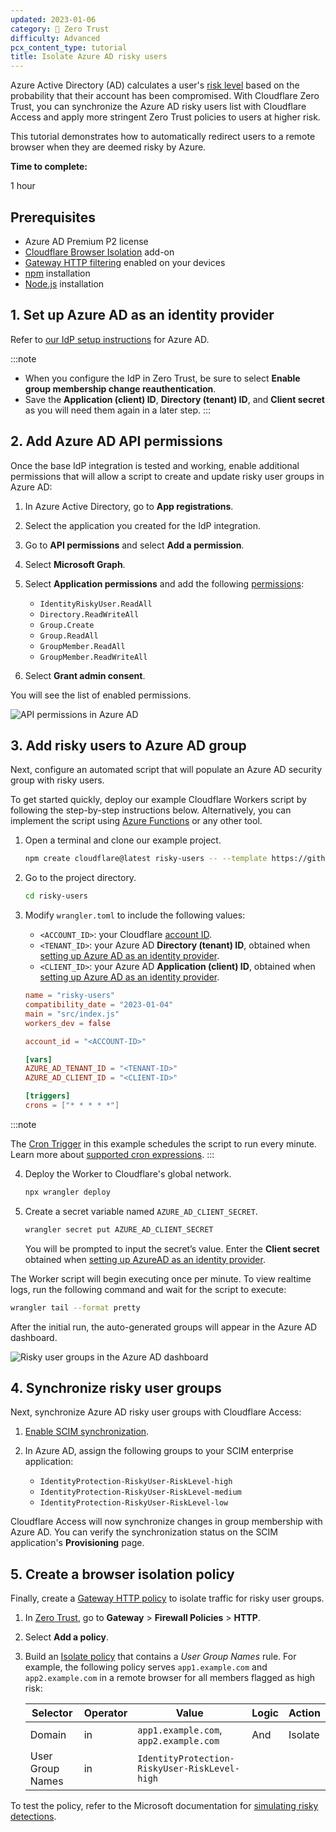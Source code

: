 ```yaml
---
updated: 2023-01-06
category: 🔐 Zero Trust
difficulty: Advanced
pcx_content_type: tutorial
title: Isolate Azure AD risky users
---
```


Azure Active Directory (AD) calculates a user's [risk level](https://learn.microsoft.com/en-us/azure/active-directory/identity-protection/howto-identity-protection-investigate-risk) based on the probability that their account has been compromised. With Cloudflare Zero Trust, you can synchronize the Azure AD risky users list with Cloudflare Access and apply more stringent Zero Trust policies to users at higher risk.

This tutorial demonstrates how to automatically redirect users to a remote browser when they are deemed risky by Azure.

**Time to complete:**

1 hour

## Prerequisites

- Azure AD Premium P2 license
- [Cloudflare Browser Isolation](/cloudflare-one/policies/browser-isolation/) add-on
- [Gateway HTTP filtering](/cloudflare-one/policies/gateway/initial-setup/http/) enabled on your devices
- [npm](https://docs.npmjs.com/getting-started) installation
- [Node.js](https://nodejs.org/en/) installation

## 1. Set up Azure AD as an identity provider

Refer to [our IdP setup instructions](/cloudflare-one/identity/idp-integration/azuread/#set-up-azure-ad-as-an-identity-provider) for Azure AD.

:::note

- When you configure the IdP in Zero Trust, be sure to select **Enable group membership change reauthentication**.
- Save the **Application (client) ID**, **Directory (tenant) ID**, and **Client secret** as you will need them again in a later step.
  :::

## 2. Add Azure AD API permissions

Once the base IdP integration is tested and working, enable additional permissions that will allow a script to create and update risky user groups in Azure AD:

1. In Azure Active Directory, go to **App registrations**.

2. Select the application you created for the IdP integration.

3. Go to **API permissions** and select **Add a permission**.

4. Select **Microsoft Graph**.

5. Select **Application permissions** and add the following [permissions](https://learn.microsoft.com/en-us/graph/permissions-reference):

   - `IdentityRiskyUser.ReadAll`
   - `Directory.ReadWriteAll`
   - `Group.Create`
   - `Group.ReadAll`
   - `GroupMember.ReadAll`
   - `GroupMember.ReadWriteAll`

6. Select **Grant admin consent**.

You will see the list of enabled permissions.

![API permissions in Azure AD](~/assets/images/cloudflare-one/identity/azure/risky-users-permissions.png)

## 3. Add risky users to Azure AD group

Next, configure an automated script that will populate an Azure AD security group with risky users.

To get started quickly, deploy our example Cloudflare Workers script by following the step-by-step instructions below. Alternatively, you can implement the script using [Azure Functions](https://learn.microsoft.com/en-us/azure/azure-functions/functions-overview) or any other tool.

1. Open a terminal and clone our example project.

   ```sh
   npm create cloudflare@latest risky-users -- --template https://github.com/cloudflare/msft-risky-user-ad-sync
   ```

2. Go to the project directory.

   ```sh
   cd risky-users
   ```

3. Modify `wrangler.toml` to include the following values:

   - `<ACCOUNT_ID>`: your Cloudflare [account ID](/fundamentals/setup/find-account-and-zone-ids/).
   - `<TENANT_ID>`: your Azure AD **Directory (tenant) ID**, obtained when [setting up Azure AD as an identity provider](#1-set-up-azure-ad-as-an-identity-provider).
   - `<CLIENT_ID>`: your Azure AD **Application (client) ID**, obtained when [setting up Azure AD as an identity provider](#1-set-up-azure-ad-as-an-identity-provider).

   ```toml
   name = "risky-users"
   compatibility_date = "2023-01-04"
   main = "src/index.js"
   workers_dev = false

   account_id = "<ACCOUNT-ID>"

   [vars]
   AZURE_AD_TENANT_ID = "<TENANT-ID>"
   AZURE_AD_CLIENT_ID = "<CLIENT-ID>"

   [triggers]
   crons = ["* * * * *"]
   ```

:::note

The [Cron Trigger](/workers/configuration/cron-triggers/) in this example schedules the script to run every minute. Learn more about [supported cron expressions](/workers/configuration/cron-triggers/#supported-cron-expressions).
:::

4. Deploy the Worker to Cloudflare's global network.

   ```sh
   npx wrangler deploy
   ```

5. Create a secret variable named `AZURE_AD_CLIENT_SECRET`.

   ```sh
   wrangler secret put AZURE_AD_CLIENT_SECRET
   ```

   You will be prompted to input the secret’s value. Enter the **Client secret** obtained when [setting up AzureAD as an identity provider](#1-set-up-azure-ad-as-an-identity-provider).

The Worker script will begin executing once per minute. To view realtime logs, run the following command and wait for the script to execute:

```sh
wrangler tail --format pretty
```

After the initial run, the auto-generated groups will appear in the Azure AD dashboard.

![Risky user groups in the Azure AD dashboard](~/assets/images/cloudflare-one/identity/azure/risky-users-groups.png)

## 4. Synchronize risky user groups

Next, synchronize Azure AD risky user groups with Cloudflare Access:

1. [Enable SCIM synchronization](/cloudflare-one/identity/idp-integration/azuread/#synchronize-users-and-groups).

2. In Azure AD, assign the following groups to your SCIM enterprise application:
   - `IdentityProtection-RiskyUser-RiskLevel-high`
   - `IdentityProtection-RiskyUser-RiskLevel-medium`
   - `IdentityProtection-RiskyUser-RiskLevel-low`

Cloudflare Access will now synchronize changes in group membership with Azure AD. You can verify the synchronization status on the SCIM application's **Provisioning** page.

## 5. Create a browser isolation policy

Finally, create a [Gateway HTTP policy](/cloudflare-one/policies/gateway/http-policies/) to isolate traffic for risky user groups.

1. In [Zero Trust](https://one.dash.cloudflare.com), go to **Gateway** > **Firewall Policies** > **HTTP**.

2. Select **Add a policy**.

3. Build an [Isolate policy](/cloudflare-one/policies/browser-isolation/isolation-policies/) that contains a _User Group Names_ rule. For example, the following policy serves `app1.example.com` and `app2.example.com` in a remote browser for all members flagged as high risk:

   | Selector         | Operator | Value                                         | Logic | Action  |
   | ---------------- | -------- | --------------------------------------------- | ----- | ------- |
   | Domain           | in       | `app1.example.com`, `app2.example.com`        | And   | Isolate |
   | User Group Names | in       | `IdentityProtection-RiskyUser-RiskLevel-high` |       |         |

To test the policy, refer to the Microsoft documentation for [simulating risky detections](https://learn.microsoft.com/en-us/azure/active-directory/identity-protection/howto-identity-protection-simulate-risk).
